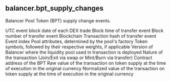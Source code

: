 ## balancer.bpt_supply_changes 
Balancer Pool Token (BPT) supply change events.


<ParamField path="block_date">
UTC event block date of each DEX trade
</ParamField>
<ParamField path="evt_block_time">
Block time of transfer event
</ParamField>
<ParamField path="evt_block_number">
Block number of transfer event
</ParamField>
<ParamField path="blockchain">
Blockchain
</ParamField>
<ParamField path="evt_tx_hash">
Transaction hash of transfer event
</ParamField>
<ParamField path="evt_index">
Event index
</ParamField>
<ParamField path="pool_type">
Pool attributes, determined by the pool&#x27;s factory
</ParamField>
<ParamField path="pool_symbol">
Token symbols, followed by their respective weights, if applicable
</ParamField>
<ParamField path="version">
Version of Balancer where the liquidity pool used in transaction is deployed
</ParamField>
<ParamField path="label">
Nature of the transaction (Join/Exit via swap or Mint/Burn via transfer)
</ParamField>
<ParamField path="token_address">
Contract address of the BPT
</ParamField>
<ParamField path="delta_amount_raw">
Raw value of the transaction on token supply at the time of execution in the original currency
</ParamField>
<ParamField path="delta_amount">
Normalized value of the transaction on token supply at the time of execution in the original currency
</ParamField>
